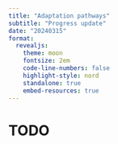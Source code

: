 ```yaml
---
title: "Adaptation pathways"
subtitle: "Progress update"
date: "20240315"
format:
  revealjs:
    theme: moon
    fontsize: 2em
    code-line-numbers: false
    highlight-style: nord
    standalone: true
    embed-resources: true
---
```



# TODO
